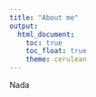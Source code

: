 ```yaml
---
title: "About me"
output: 
  html_document:
    toc: true
    toc_float: true
    theme: cerulean
---
```


Nada